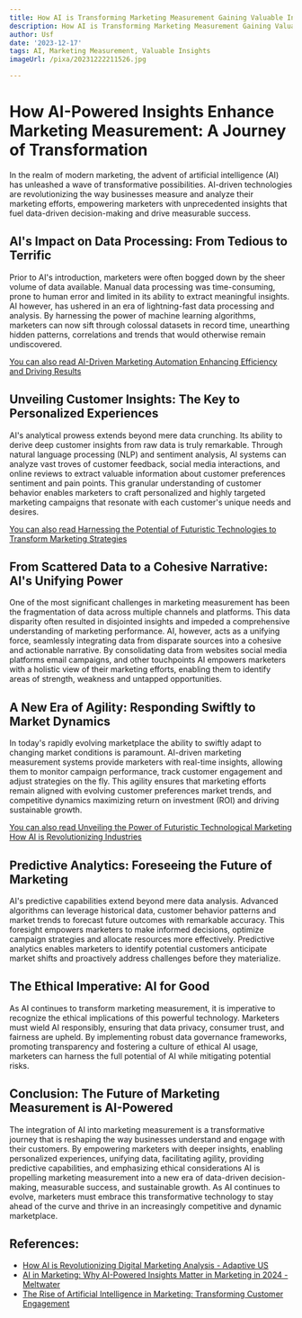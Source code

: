 ```yaml
---
title: How AI is Transforming Marketing Measurement Gaining Valuable Insights
description: How AI is Transforming Marketing Measurement Gaining Valuable Insights
author: Usf
date: '2023-12-17'
tags: AI, Marketing Measurement, Valuable Insights
imageUrl: /pixa/20231222211526.jpg

---
```

# How AI-Powered Insights Enhance Marketing Measurement: A Journey of Transformation

In  the realm of modern marketing, the advent of  artificial intelligence (AI) has  unleashed  a wave of transformative possibilities. AI-driven technologies are  revolutionizing  the way  businesses  measure and analyze their marketing efforts, empowering marketers with unprecedented insights that fuel data-driven decision-making and drive measurable success.

## AI's Impact  on Data Processing: From  Tedious to Terrific

Prior to AI's introduction, marketers were often bogged down by the sheer volume of data available. Manual  data  processing was time-consuming,  prone to  human error and limited  in its ability to extract meaningful insights. AI however, has ushered in an era of lightning-fast data processing and analysis.  By  harnessing the power of machine learning algorithms, marketers can  now sift  through  colossal datasets in record time,  unearthing hidden patterns, correlations and trends that would otherwise remain undiscovered.

[You can also read AI-Driven Marketing Automation Enhancing Efficiency  and Driving Results](AI-Driven%20Marketing%20Automation%20Enhancing%20Efficiency%20and%20Driving%20Results)


## Unveiling Customer Insights: The Key to Personalized Experiences

AI's analytical prowess extends  beyond  mere data crunching. Its ability to derive deep customer insights from raw data is truly remarkable. Through natural language processing (NLP) and sentiment analysis, AI  systems can analyze vast troves  of customer feedback,  social media interactions, and online reviews  to extract valuable information about customer preferences sentiment  and  pain points. This granular understanding of customer behavior enables marketers to craft personalized and highly targeted marketing campaigns that resonate with each  customer's unique  needs and desires.

[You can also read Harnessing the Potential of Futuristic Technologies to Transform Marketing Strategies](Harnessing%20the%20Potential%20of%20Futuristic%20Technologies%20to%20Transform%20Marketing%20Strategies)


## From Scattered Data to a Cohesive Narrative: AI's Unifying Power

One of the most significant challenges in marketing measurement has been the fragmentation of data across multiple channels  and platforms. This data disparity often resulted in disjointed insights  and impeded a  comprehensive understanding of marketing performance. AI, however, acts as a  unifying force, seamlessly integrating data from disparate sources into a cohesive and actionable narrative. By consolidating data from websites social media platforms email campaigns, and other touchpoints AI empowers marketers with a holistic view of  their marketing efforts, enabling them to identify areas of strength, weakness  and untapped opportunities.

## A New Era of Agility:  Responding Swiftly to Market Dynamics

In today's rapidly evolving marketplace the ability to swiftly adapt to changing market conditions is paramount. AI-driven marketing measurement systems provide marketers with real-time insights, allowing them  to monitor  campaign performance, track customer engagement and adjust strategies on the fly.  This  agility ensures that marketing  efforts remain aligned with evolving customer preferences market trends, and  competitive dynamics maximizing return on investment (ROI) and  driving sustainable growth.

[You can also read Unveiling the Power of Futuristic Technological Marketing How AI is Revolutionizing Industries](Unveiling%20the%20Power%20of%20Futuristic%20Technological%20Marketing%20How%20AI%20is%20Revolutionizing%20Industries)


## Predictive Analytics: Foreseeing the  Future of Marketing

AI's predictive  capabilities extend beyond mere data analysis. Advanced algorithms can leverage historical data, customer behavior patterns and market trends to forecast future outcomes with remarkable accuracy. This foresight empowers marketers to make informed decisions, optimize campaign strategies and allocate resources more effectively. Predictive analytics  enables  marketers  to identify potential  customers anticipate market shifts and proactively address challenges before they materialize.

## The Ethical Imperative: AI  for Good

As AI continues to transform marketing measurement, it is imperative to recognize  the ethical implications of this powerful technology. Marketers must wield AI responsibly, ensuring that  data  privacy, consumer trust,  and fairness are upheld. By implementing robust data governance frameworks, promoting transparency and fostering a  culture of ethical AI usage, marketers can harness the full potential of AI while mitigating potential risks.

## Conclusion: The Future of Marketing Measurement is AI-Powered

The integration of AI into marketing measurement is a transformative journey that  is reshaping the  way businesses understand and engage with their customers. By  empowering marketers with deeper insights, enabling personalized experiences, unifying data, facilitating agility, providing predictive capabilities,  and emphasizing ethical considerations AI is propelling marketing measurement into a  new era of data-driven decision-making, measurable success, and sustainable growth. As AI continues to evolve, marketers must embrace this transformative technology to stay ahead  of the  curve  and thrive in an increasingly competitive and dynamic marketplace.

## References:
- [How AI is Revolutionizing Digital Marketing Analysis - Adaptive US](https://www.adaptiveus.com/blog/ai-digital-marketing-analysis/)
- [AI in Marketing: Why AI-Powered Insights Matter in Marketing in 2024 - Meltwater](https://www.meltwater.com/en/blog/ai-in-marketing)
- [The Rise of Artificial Intelligence in Marketing: Transforming Customer Engagement](https://www.linkedin.com/pulse/rise-artificial-intelligence-marketing-transforming-customer-peter)
